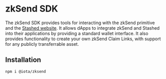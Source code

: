 # zkSend SDK

The zkSend SDK provides tools for interacting with the zkSend primitive and the
[Stashed website](https://getstashed.com). It allows dApps to integrate zkSend and Stashed into
their applications by providing a standard wallet interface. It also provides functionality to
create your own zkSend Claim Links, with support for any publicly transferrable asset.

## Installation

```sh npm2yarn
npm i @iota/zksend
```
